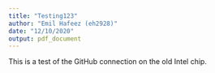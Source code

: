 ```yaml
---
title: "Testing123"
author: "Emil Hafeez (eh2928)"
date: "12/10/2020"
output: pdf_document
---
```


This is a test of the GitHub connection on the old Intel chip. 